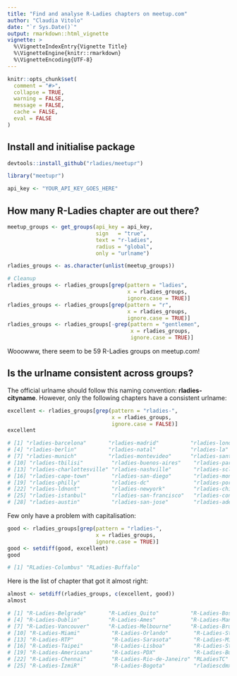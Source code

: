 ```yaml
---
title: "Find and analyse R-Ladies chapters on meetup.com"
author: "Claudia Vitolo"
date: "`r Sys.Date()`"
output: rmarkdown::html_vignette
vignette: >
  %\VignetteIndexEntry{Vignette Title}
  %\VignetteEngine{knitr::rmarkdown}
  %\VignetteEncoding{UTF-8}
---
```


```r
knitr::opts_chunk$set(
  comment = "#>",
  collapse = TRUE,
  warning = FALSE,
  message = FALSE,
  cache = FALSE,
  eval = FALSE
)
```

## Install and initialise package

```r
devtools::install_github("rladies/meetupr")
```

```r
library("meetupr")

api_key <- "YOUR_API_KEY_GOES_HERE"
```

## How many R-Ladies chapter are out there?

```r
meetup_groups <- get_groups(api_key = api_key,
                            sign   = "true",
                            text = "r-ladies",
                            radius = "global",
                            only = "urlname")

rladies_groups <- as.character(unlist(meetup_groups))

# Cleanup
rladies_groups <- rladies_groups[grep(pattern = "ladies", 
                                      x = rladies_groups,
                                      ignore.case = TRUE)]
rladies_groups <- rladies_groups[grep(pattern = "r", 
                                      x = rladies_groups,
                                      ignore.case = TRUE)]
rladies_groups <- rladies_groups[-grep(pattern = "gentlemen",
                                       x = rladies_groups,
                                       ignore.case = TRUE)]
```

Wooowww, there seem to be 59 R-Ladies groups on meetup.com!

## Is the urlname consistent across groups?

The official urlname should follow this naming convention:
__rladies-cityname__. However, only the following chapters have a consistent urlname:

```r
excellent <- rladies_groups[grep(pattern = "rladies-", 
                                 x = rladies_groups,
                                 ignore.case = FALSE)]
excellent

# [1] "rladies-barcelona"       "rladies-madrid"          "rladies-london"    
# [4] "rladies-berlin"          "rladies-natal"           "rladies-la"        
# [7] "rladies-munich"          "rladies-montevideo"      "rladies-santa-rosa"
# [10] "rladies-tbilisi"         "rladies-buenos-aires"    "rladies-paris"    
# [13] "rladies-charlottesville" "rladies-nashville"       "rladies-scl"
# [16] "rladies-cape-town"       "rladies-san-diego"       "rladies-montreal" 
# [19] "rladies-philly"          "rladies-dc"              "rladies-portland-maine" 
# [22] "rladies-ldnont"          "rladies-newyork"         "rladies-chicago"
# [25] "rladies-istanbul"        "rladies-san-francisco"   "rladies-connecticut"
# [28] "rladies-austin"          "rladies-san-jose"        "rladies-adelaide"
```

Few only have a problem with capitalisation:
```r
good <- rladies_groups[grep(pattern = "rladies-",
                            x = rladies_groups,
                            ignore.case = TRUE)]
good <- setdiff(good, excellent)
good

# [1] "RLadies-Columbus" "RLadies-Buffalo"
```

Here is the list of chapter that got it almost right:
```r
almost <- setdiff(rladies_groups, c(excellent, good))
almost

# [1] "R-Ladies-Belgrade"       "R-Ladies_Quito"          "R-Ladies-Boston" 
# [4] "R-Ladies-Dublin"         "R-Ladies-Ames"           "R-Ladies-Manchester"
# [7] "R-Ladies-Vancouver"      "R-Ladies-Melbourne"      "R-Ladies-Brussels"
# [10] "R-Ladies-Miami"          "R-Ladies-Orlando"        "R-Ladies-Strasbourg"
# [13] "R-Ladies-RTP"            "R-Ladies-Sarasota"       "R-Ladies-Milan"
# [16] "R-Ladies-Taipei"         "R-Ladies-Lisboa"         "R-Ladies-St-Louis"  
# [19] "R-Ladies-Americana"      "R-Ladies-PDX"            "R-Ladies-Budapest"
# [22] "R-Ladies-Chennai"        "R-Ladies-Rio-de-Janeiro" "RLadiesTC"
# [25] "R-Ladies-İzmiR"          "R-Ladies-Bogota"         "rladiescdmx"  
```
